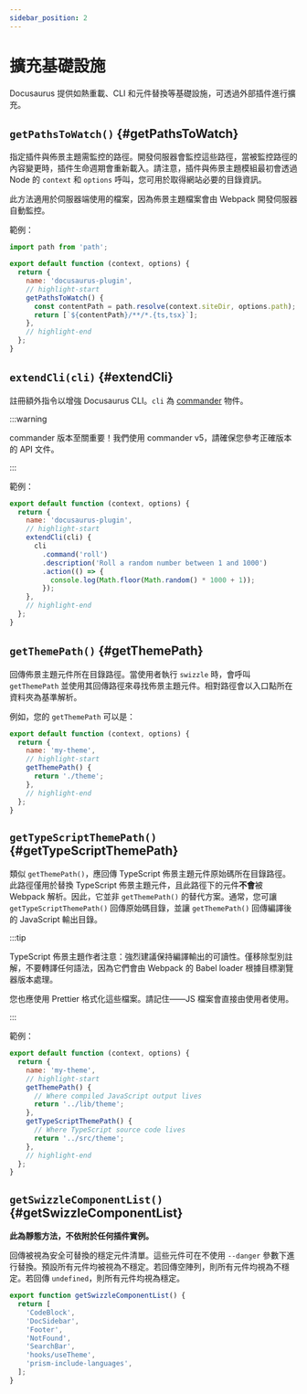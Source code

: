 ```yaml
---
sidebar_position: 2
---
```


# 擴充基礎設施

Docusaurus 提供如熱重載、CLI 和元件替換等基礎設施，可透過外部插件進行擴充。

## `getPathsToWatch()` {#getPathsToWatch}

指定插件與佈景主題需監控的路徑。開發伺服器會監控這些路徑，當被監控路徑的內容變更時，插件生命週期會重新載入。請注意，插件與佈景主題模組最初會透過 Node 的 `context` 和 `options` 呼叫，您可用於取得網站必要的目錄資訊。

此方法適用於伺服器端使用的檔案，因為佈景主題檔案會由 Webpack 開發伺服器自動監控。

範例：

```js title="docusaurus-plugin/src/index.js"
import path from 'path';

export default function (context, options) {
  return {
    name: 'docusaurus-plugin',
    // highlight-start
    getPathsToWatch() {
      const contentPath = path.resolve(context.siteDir, options.path);
      return [`${contentPath}/**/*.{ts,tsx}`];
    },
    // highlight-end
  };
}
```

## `extendCli(cli)` {#extendCli}

註冊額外指令以增強 Docusaurus CLI。`cli` 為 [commander](https://www.npmjs.com/package/commander/v/5.1.0) 物件。

:::warning

commander 版本至關重要！我們使用 commander v5，請確保您參考正確版本的 API 文件。

:::

範例：

```js title="docusaurus-plugin/src/index.js"
export default function (context, options) {
  return {
    name: 'docusaurus-plugin',
    // highlight-start
    extendCli(cli) {
      cli
        .command('roll')
        .description('Roll a random number between 1 and 1000')
        .action(() => {
          console.log(Math.floor(Math.random() * 1000 + 1));
        });
    },
    // highlight-end
  };
}
```

## `getThemePath()` {#getThemePath}

回傳佈景主題元件所在目錄路徑。當使用者執行 `swizzle` 時，會呼叫 `getThemePath` 並使用其回傳路徑來尋找佈景主題元件。相對路徑會以入口點所在資料夾為基準解析。

例如，您的 `getThemePath` 可以是：

```js title="my-theme/src/index.js"
export default function (context, options) {
  return {
    name: 'my-theme',
    // highlight-start
    getThemePath() {
      return './theme';
    },
    // highlight-end
  };
}
```

## `getTypeScriptThemePath()` {#getTypeScriptThemePath}

類似 `getThemePath()`，應回傳 TypeScript 佈景主題元件原始碼所在目錄路徑。此路徑僅用於替換 TypeScript 佈景主題元件，且此路徑下的元件**不會**被 Webpack 解析。因此，它並非 `getThemePath()` 的替代方案。通常，您可讓 `getTypeScriptThemePath()` 回傳原始碼目錄，並讓 `getThemePath()` 回傳編譯後的 JavaScript 輸出目錄。

:::tip

TypeScript 佈景主題作者注意：強烈建議保持編譯輸出的可讀性。僅移除型別註解，不要轉譯任何語法，因為它們會由 Webpack 的 Babel loader 根據目標瀏覽器版本處理。

您也應使用 Prettier 格式化這些檔案。請記住——JS 檔案會直接由使用者使用。

:::

範例：

```js title="my-theme/src/index.js"
export default function (context, options) {
  return {
    name: 'my-theme',
    // highlight-start
    getThemePath() {
      // Where compiled JavaScript output lives
      return '../lib/theme';
    },
    getTypeScriptThemePath() {
      // Where TypeScript source code lives
      return '../src/theme';
    },
    // highlight-end
  };
}
```

## `getSwizzleComponentList()` {#getSwizzleComponentList}

**此為靜態方法，不依附於任何插件實例。**

回傳被視為安全可替換的穩定元件清單。這些元件可在不使用 `--danger` 參數下進行替換。預設所有元件均被視為不穩定。若回傳空陣列，則所有元件均視為不穩定。若回傳 `undefined`，則所有元件均視為穩定。

```js title="my-theme/src/index.js"
export function getSwizzleComponentList() {
  return [
    'CodeBlock',
    'DocSidebar',
    'Footer',
    'NotFound',
    'SearchBar',
    'hooks/useTheme',
    'prism-include-languages',
  ];
}
```